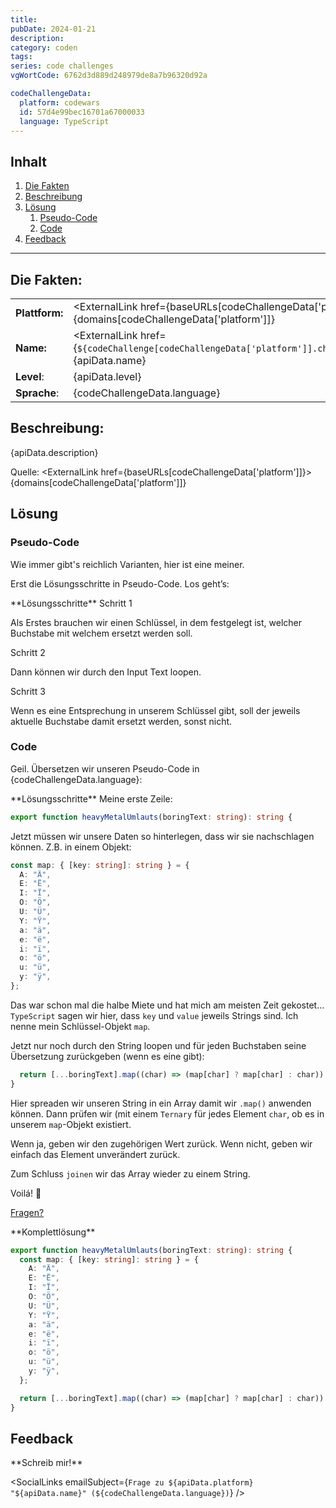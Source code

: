 ```yaml
---
title:
pubDate: 2024-01-21
description:
category: coden
tags:
series: code challenges
vgWortCode: 6762d3d889d248979de8a7b96320d92a

codeChallengeData:
  platform: codewars
  id: 57d4e99bec16701a67000033
  language: TypeScript
---
```


## Inhalt

1. [Die Fakten](#)
1. [Beschreibung](#)
1. [Lösung](#)
   1. [Pseudo-Code](#)
   1. [Code](#)
1. [Feedback](#)

---

## Die Fakten:

|                |                                                                                                                                            |
| -------------- | ------------------------------------------------------------------------------------------------------------------------------------------ |
| **Plattform:** | <ExternalLink href={baseURLs[codeChallengeData['platform']]}>{domains[codeChallengeData['platform']]}</ExternalLink>                       |
| **Name:**      | <ExternalLink href={`${codeChallenge[codeChallengeData['platform']].challenge.url}/${codeChallengeData.id}`}>{apiData.name}</ExternalLink> |
| **Level**:     | {apiData.level}                                                                                                                            |
| **Sprache**:   | {codeChallengeData.language}                                                                                                               |

## Beschreibung:

<FetchedMarkdown>{apiData.description}</FetchedMarkdown>

Quelle: <ExternalLink href={baseURLs[codeChallengeData['platform']]}>{domains[codeChallengeData['platform']]}</ExternalLink>

## Lösung

### Pseudo-Code

Wie immer gibt's reichlich Varianten, hier ist eine meiner.

Erst die Lösungsschritte in Pseudo-Code. Los geht’s:

<Accordion>
**Lösungsschritte**

<Accordion>
Schritt 1

Als Erstes brauchen wir einen Schlüssel, in dem festgelegt ist, welcher Buchstabe mit welchem ersetzt werden soll.

</Accordion>
<Accordion>
Schritt 2

Dann können wir durch den Input Text loopen.

</Accordion>
<Accordion>
Schritt 3

Wenn es eine Entsprechung in unserem Schlüssel gibt, soll der jeweils aktuelle Buchstabe damit ersetzt werden, sonst nicht.

</Accordion>
</Accordion>

### Code

Geil. Übersetzen wir unseren Pseudo-Code in {codeChallengeData.language}:

<Accordion>
**Lösungsschritte**

<Accordion>
Meine erste Zeile:

```ts
export function heavyMetalUmlauts(boringText: string): string {
```

</Accordion>
<Accordion>

Jetzt müssen wir unsere Daten so hinterlegen, dass wir sie nachschlagen können. Z.B. in einem Objekt:

```ts
const map: { [key: string]: string } = {
  A: "Ä",
  E: "Ë",
  I: "Ï",
  O: "Ö",
  U: "Ü",
  Y: "Ÿ",
  a: "ä",
  e: "ë",
  i: "ï",
  o: "ö",
  u: "ü",
  y: "ÿ",
};
```

Das war schon mal die halbe Miete und hat mich am meisten Zeit gekostet... `TypeScript` sagen wir hier, dass `key` und `value` jeweils Strings sind. Ich nenne mein Schlüssel-Objekt `map`.

</Accordion>
<Accordion>

Jetzt nur noch durch den String loopen und für jeden Buchstaben seine Übersetzung zurückgeben (wenn es eine gibt):

```ts
  return [...boringText].map((char) => (map[char] ? map[char] : char)).join("");
}
```

Hier spreaden wir unseren String in ein Array damit wir <ExternalLink href={docs.array.map}>`.map()`</ExternalLink> anwenden können. Dann prüfen wir (mit einem <ExternalLink href={docs.operators.ternary}>`Ternary`</ExternalLink> für jedes Element `char`, ob es in unserem `map`-Objekt existiert.

Wenn ja, geben wir den zugehörigen Wert zurück. Wenn nicht, geben wir einfach das Element unverändert zurück.

Zum Schluss <ExternalLink href={docs.array.join}>`joinen`</ExternalLink> wir das Array wieder zu einem String.

</Accordion>
<Accordion>

Voilá! 💪

[Fragen?](#feedback)

</Accordion>
</Accordion>

<Accordion>
**Komplettlösung**

```ts
export function heavyMetalUmlauts(boringText: string): string {
  const map: { [key: string]: string } = {
    A: "Ä",
    E: "Ë",
    I: "Ï",
    O: "Ö",
    U: "Ü",
    Y: "Ÿ",
    a: "ä",
    e: "ë",
    i: "ï",
    o: "ö",
    u: "ü",
    y: "ÿ",
  };

  return [...boringText].map((char) => (map[char] ? map[char] : char)).join("");
}
```

</Accordion>

## Feedback

<Accordion>
**Schreib mir!**

<SocialLinks
  emailSubject={`Frage zu ${apiData.platform} "${apiData.name}" (${codeChallengeData.language})`}
/>

</Accordion>
